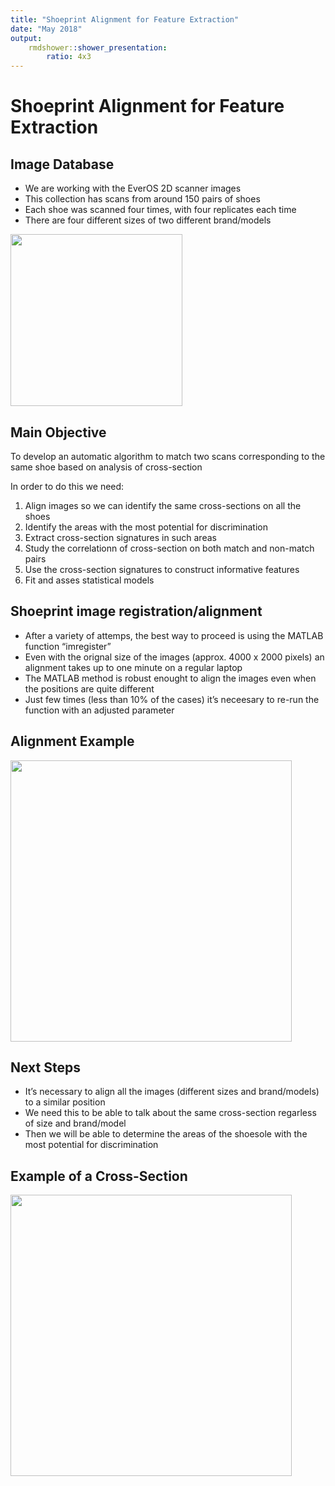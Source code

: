 ```yaml
---
title: "Shoeprint Alignment for Feature Extraction"
date: "May 2018"
output: 
    rmdshower::shower_presentation:
        ratio: 4x3
---
```


# Shoeprint Alignment for Feature Extraction

## Image Database

- We are working with the EverOS 2D scanner images
- This collection has scans from around 150 pairs of shoes
- Each shoe was scanned four times, with four replicates each time
- There are four different sizes of two different brand/models

<img src="images/sampleEverOS.png" height = 275>  

## Main Objective

To develop an automatic algorithm to match two scans corresponding to the same shoe based on analysis of cross-section

In order to do this we need:

1. Align images so we can identify the same cross-sections on all the shoes
1. Identify the areas with the most potential for discrimination
1. Extract cross-section signatures in such areas
1. Study the correlationn of cross-section on both match and non-match pairs
1. Use the cross-section signatures to construct informative features
1. Fit and asses statistical models

## Shoeprint image registration/alignment

- After a variety of attemps, the best way to proceed is using the MATLAB function "imregister"
- Even with the orignal size of the images (approx. 4000 x 2000 pixels) an alignment takes up to one minute on a regular laptop
- The MATLAB method is robust enought to align the images even when the positions are quite different
- Just few times (less than 10% of the cases) it's neceesary to re-run the function with an adjusted parameter

## Alignment Example

<img src="images/registration0409.png" height = 450>

## Next Steps

- It's necessary to align all the images (different sizes and brand/models) to a similar position
- We need this to be able to talk about the same cross-section regarless of size and brand/model
- Then we will be able to determine the areas of the shoesole with the most potential for discrimination

## Example of a Cross-Section

<img src="images/sideBySide.png" height = 450>
